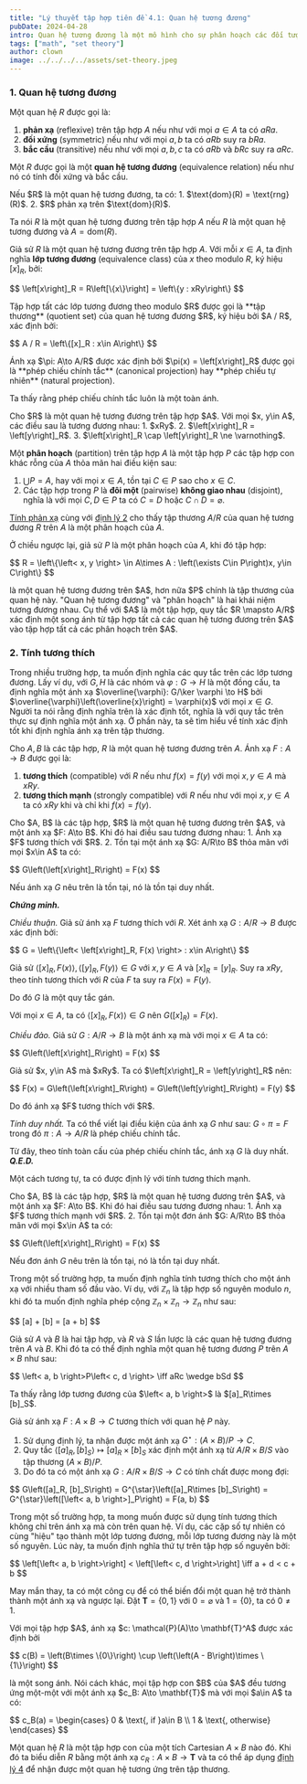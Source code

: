 ```yaml
---
title: "Lý thuyết tập hợp tiên đề 4.1: Quan hệ tương đương"
pubDate: 2024-04-28
intro: Quan hệ tương đương là một mô hình cho sự phân hoạch các đối tượng cho cùng một tính chất trong một tập hợp. Trong khi đó thứ tự là một mô hình cho sự so sánh hoặc vị trí của các phần tử trong một tập hợp.
tags: ["math", "set theory"]
author: clown
image: ../../../../assets/set-theory.jpeg
---
```


### 1. Quan hệ tương đương

Một quan hệ $R$ được gọi là:
1. **phản xạ** (reflexive) trên tập hợp $A$ nếu như với mọi $a\in A$ ta có $aRa$.
2. **đối xứng** (symmetric) nếu như với mọi $a, b$ ta có $aRb$ suy ra $bRa$.
3. **bắc cầu** (transitive) nếu như với mọi $a, b, c$ ta có $aRb$ và $bRc$ suy ra $aRc$.

Một $R$ được gọi là một **quan hệ tương đương** (equivalence relation) nếu như nó có tính đối xứng và bắc cầu.

<Theorem identifier="1">
  Nếu $R$ là một quan hệ tương đương, ta có:
  1. $\text{dom}(R) = \text{rng}(R)$.
  2. $R$ phản xạ trên $\text{dom}(R)$.
</Theorem>

Ta nói $R$ là một quan hệ tương đương trên tập hợp $A$ nếu $R$ là một quan hệ tương đương và $A = \text{dom}(R)$.

Giả sử $R$ là một quan hệ tương đương trên tập hợp $A$. Với mỗi $x\in A$, ta định nghĩa **lớp tương đương** (equivalence class) của $x$ theo modulo $R$, ký hiệu $\left[x\right]_R$, bởi:
<p>
$$
\left[x\right]_R = R\left[\{x\}\right] = \left\{y : xRy\right\}
$$
</p>
Tập hợp tất các lớp tương đương theo modulo $R$ được gọi là **tập thương** (quotient set) của quan hệ tương đương $R$, ký hiệu bởi $A / R$, xác định bởi:
<p>
$$
A / R = \left\{[x]_R : x\in A\right\}
$$
</p>
Ánh xạ $\pi: A\to A/R$ được xác định bởi $\pi(x) = \left[x\right]_R$ được gọi là **phép chiếu chính tắc** (canonical projection) hay **phép chiếu tự nhiên** (natural projection).

Ta thấy rằng phép chiếu chính tắc luôn là một toàn ánh.

<Theorem identifier="2">
  Cho $R$ là một quan hệ tương đương trên tập hợp $A$. Với mọi $x, y\in A$, các điều sau là tương đương nhau:
  1. $xRy$.
  2. $\left[x\right]_R = \left[y\right]_R$.
  3. $\left[x\right]_R \cap \left[y\right]_R \ne \varnothing$.
</Theorem>

Một **phân hoạch** (partition) trên tập hợp $A$ là một tập hợp $P$ các tập hợp con khác rỗng của $A$ thỏa mãn hai điều kiện sau:
1. $\bigcup P = A$, hay với mọi $x\in A$, tồn tại $C\in P$ sao cho $x\in C$.
2. Các tập hợp trong $P$ là **đôi một** (pairwise) **không giao nhau** (disjoint), nghĩa là với mọi $C, D\in P$ ta có $C = D$ hoặc $C\cap D = \varnothing$.

[Tính phản xạ](#theorem-1) cùng với [định lý 2](#theorem-2) cho thấy tập thương $A / R$ của quan hệ tương đương $R$ trên $A$ là một phân hoạch của $A$.

Ở chiều ngược lại, giả sử $P$ là một phân hoạch của $A$, khi đó tập hợp:
<p>
$$
R = \left\{\left< x, y \right> \in A\times A : \left(\exists C\in P\right)x, y\in C\right\}
$$
</p>
là một quan hệ tương đương trên $A$, hơn nữa $P$ chính là tập thương của quan hệ này.

<Theorem identifier="3">
  "Quan hệ tương đương" và "phân hoạch" là hai khái niệm tương đương nhau. Cụ thể với $A$ là một tập hợp, quy tắc $R \mapsto A/R$ xác định một song ánh từ tập hợp tất cả các quan hệ tương đương trên $A$ vào tập hợp tất cả các phân hoạch trên $A$.
</Theorem>

### 2. Tính tương thích

Trong nhiều trường hợp, ta muốn định nghĩa các quy tắc trên các lớp tương đương.
Lấy ví dụ, với $G, H$ là các nhóm và $\varphi: G\to H$ là một đồng cấu, ta định nghĩa một ánh xạ $\overline{\varphi}: G/\ker \varphi \to H$ bởi $\overline{\varphi}\left(\overline{x}\right) = \varphi(x)$ với mọi $x\in G$.
Người ta nói rằng định nghĩa trên là xác định tốt, nghĩa là với quy tắc trên thực sự định nghĩa một ánh xạ. Ở phần này, ta sẽ tìm hiểu về tính xác định tốt khi định nghĩa ánh xạ trên tập thương.

Cho $A, B$ là các tập hợp, $R$ là một quan hệ tương đương trên $A$. Ánh xạ $F: A\to B$ được gọi là:
1. **tương thích** (compatible) với $R$ nếu như $f(x) = f(y)$ với mọi $x, y\in A$ mà $xRy$.
2. **tương thích mạnh** (strongly compatible) với $R$ nếu như với mọi $x, y\in A$ ta có $xRy$ khi và chỉ khi $f(x) = f(y)$.

<Theorem identifier="4">
  Cho $A, B$ là các tập hợp, $R$ là một quan hệ tương đương trên $A$, và một ánh xạ $F: A\to B$. Khi đó hai điều sau tương đương nhau:
  1. Ánh xạ $F$ tương thích với $R$.
  2. Tồn tại một ánh xạ $G: A/R\to B$ thỏa mãn với mọi $x\in A$ ta có:
  <p>
  $$
  G\left(\left[x\right]_R\right) = F(x)
  $$
  </p>

  Nếu ánh xạ $G$ nêu trên là tồn tại, nó là tồn tại duy nhất.
</Theorem>

***Chứng minh.***

*Chiều thuận.* Giả sử ánh xạ $F$ tương thích với $R$. Xét ánh xạ $G: A/R\to B$ được xác định bởi:
<p>
$$
G = \left\{\left< \left[x\right]_R, F(x) \right> : x\in A\right\}
$$
</p>

Giả sử $\left< \left[x\right]_R, F(x) \right>, \left< \left[y\right]_R, F(y) \right>\in G$ với $x,y\in A$ và $\left[x\right]_R = \left[y\right]_R$.
Suy ra $xRy$, theo tính tương thích với $R$ của $F$ ta suy ra $F(x) = F(y)$.

Do đó $G$ là một quy tắc gán.

Với mọi $x\in A$, ta có $\left< \left[x\right]_R, F(x) \right> \in G$ nên $G\left(\left[x\right]_R\right) = F(x)$.

*Chiều đảo.* Giả sử $G: A/R\to B$ là một ánh xạ mà với mọi $x\in A$ ta có:
<p>
$$
G\left(\left[x\right]_R\right) = F(x)
$$
</p>
Giả sử $x, y\in A$ mà $xRy$. Ta có $\left[x\right]_R = \left[y\right]_R$ nên:
<p>
$$
F(x) = G\left(\left[x\right]_R\right) = G\left(\left[y\right]_R\right) = F(y)
$$
</p>
Do đó ánh xạ $F$ tương thích với $R$.

*Tính duy nhất.* Ta có thể viết lại điều kiện của ánh xạ $G$ như sau: $G\circ \pi = F$ trong đó $\pi: A\to A/R$ là phép chiếu chính tắc.

Từ đây, theo tính toàn cấu của phép chiếu chính tắc, ánh xạ $G$ là duy nhất. ***Q.E.D.***

Một cách tương tự, ta có được định lý với tính tương thích mạnh.

<Theorem identifier="5">
  Cho $A, B$ là các tập hợp, $R$ là một quan hệ tương đương trên $A$, và một ánh xạ $F: A\to B$. Khi đó hai điều sau tương đương nhau:
  1. Ánh xạ $F$ tương thích mạnh với $R$.
  2. Tồn tại một đơn ánh $G: A/R\to B$ thỏa mãn với mọi $x\in A$ ta có:
  <p>
  $$
  G\left(\left[x\right]_R\right) = F(x)
  $$
  </p>

  Nếu đơn ánh $G$ nêu trên là tồn tại, nó là tồn tại duy nhất.
</Theorem>

Trong một số trường hợp, ta muốn định nghĩa tính tương thích cho một ánh xạ với nhiều tham số đầu vào.
Ví dụ, với $\mathbb{Z}_n$ là tập hợp số nguyên modulo $n$, khi đó ta muốn định nghĩa phép cộng $\mathbb{Z}_n\times \mathbb{Z}_n\to \mathbb{Z}_n$ như sau:
<p>
$$
[a] + [b] = [a + b]
$$
</p>

Giả sử $A$ và $B$ là hai tập hợp, và $R$ và $S$ lần lược là các quan hệ tương đương trên $A$ và $B$.
Khi đó ta có thể định nghĩa một quan hệ tương đương $P$ trên $A\times B$ như sau:
<p>
$$
\left< a, b \right>P\left< c, d \right> \iff aRc \wedge bSd
$$
</p>
Ta thấy rằng lớp tương đương của $\left< a, b \right>$ là $[a]_R\times [b]_S$.

Giả sử ánh xạ $F: A\times B\to C$ tương thích với quan hệ $P$ này.
1. Sử dụng định lý, ta nhận được một ánh xạ $G^{\star}: (A\times B) / P \to C$.
2. Quy tắc $\left< [a]_R, [b]_S \right> \mapsto [a]_R\times [b]_S$ xác định một ánh xạ từ $A/R\times B/S$ vào tập thương $(A \times B) / P$.
3. Do đó ta có một ánh xạ $G: A/R\times B/S \to C$ có tính chất được mong đợi:
<p>
$$
G\left([a]_R, [b]_S\right) = G^{\star}\left([a]_R\times [b]_S\right) = G^{\star}\left([\left< a, b \right>]_P\right) = F(a, b)
$$
</p>

Trong một số trường hợp, ta mong muốn được sử dụng tính tương thích không chỉ trên ánh xạ mà còn trên quan hệ.
Ví dụ, các cặp số tự nhiên có cùng "hiệu" tạo thành một lớp tương đương, mỗi lớp tương đương này là một số nguyên.
Lúc này, ta muốn định nghĩa thứ tự trên tập hợp số nguyên bởi:
<p>
$$
\left[\left< a, b \right>\right] < \left[\left< c, d \right>\right] \iff a + d < c + b
$$
</p>

May mắn thay, ta có một công cụ để có thể biến đổi một quan hệ trở thành thành một ánh xạ và ngược lại.
Đặt $\mathbf{T} = \left\{0, 1\right\}$ với $0 = \varnothing$ và $1 = \left\{0\right\}$, ta có $0\ne 1$.

<Theorem identifier="6">
  Với mọi tập hợp $A$, ánh xạ $c: \mathcal{P}(A)\to \mathbf{T}^A$ được xác định bởi
  <p>
  $$
  c(B) = \left(B\times \{0\}\right) \cup \left(\left(A - B\right)\times \{1\}\right)
  $$
  </p>
  là một song ánh. Nói cách khác, mọi tập hợp con $B$ của $A$ đều tương ứng một-một với một ánh xạ $c_B: A\to \mathbf{T}$ mà với mọi $a\in A$ ta có:
  <p>
  $$
  c_B(a) = \begin{cases}
  0 & \text{, if }a\in B \\
  1 & \text{, otherwise}
  \end{cases}
  $$
  </p>
</Theorem>

Một quan hệ $R$ là một tập hợp con của một tích Cartesian $A\times B$ nào đó.
Khi đó ta biểu diễn $R$ bằng một ánh xạ $c_R: A\times B\to \mathbf{T}$ và ta có thể áp dụng [định lý 4](#theorem-4) để nhận được một quan hệ tương ứng trên tập thương.